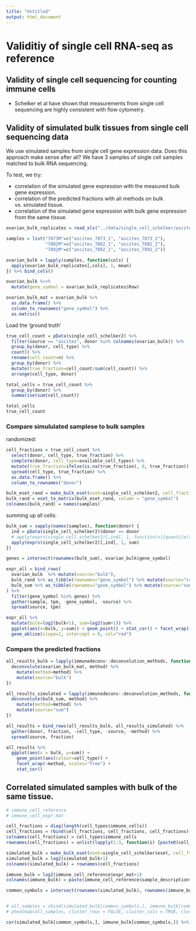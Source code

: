 ```yaml
---
title: "Untitled"
output: html_document
---
```



# Validitiy of single cell RNA-seq as reference

## Validity of single cell sequencing for counting immune cells
* Schelker et al have shown that measurements from single cell sequencing are highly consistent with flow cytometry. 

## Validity of simulated bulk tissues from single cell sequencing data
We use simulated samples from single cell gene expression data. Does this approach make sense after all? 
We have 3 samples of single cell samples matched to bulk RNA sequencing. 

To test, we try:

* correlation of the simulated gene expression with the measured bulk gene expression. 
* correlation of the predicted fractions with all methods on bulk vs. simulated tissue.
* correlation of the simulated gene expression with bulk gene expression from the same tissue. 



```r
ovarian_bulk_replicates = read_xls("../data/single_cell_schelker/ascites_bulk_samples.xls") 

samples = list("7873M"=c("ascites_7873_1", "ascites_7873_2"),
               "7882M"=c("ascites_7882_1", "ascites_7882_2"),
               "7892M"=c("ascites_7892_1", "ascites_7892_2"))

ovarian_bulk = lapply(samples, function(cols) {
  apply(ovarian_bulk_replicates[,cols], 1, mean)
}) %>% bind_cols() 

ovarian_bulk %<>% 
  mutate(gene_symbol = ovarian_bulk_replicates$Row)

ovarian_bulk_mat = ovarian_bulk %>%
  as.data.frame() %>%
  column_to_rownames("gene_symbol") %>%
  as.matrix()
```

Load the 'ground truth'
```r
true_cell_count = pData(single_cell_schelker2) %>% 
  filter(source == "ascites", donor %in% colnames(ovarian_bulk)) %>% 
  group_by(donor, cell_type) %>% 
  count() %>% 
  rename(cell_count=n) %>% 
  group_by(donor) %>%
  mutate(true_fraction=cell_count/sum(cell_count)) %>% 
  arrange(cell_type, donor)

total_cells = true_cell_count %>% 
  group_by(donor) %>%
  summarise(sum(cell_count))

total_cells
true_cell_count

```

### Compare simululated samplese to bulk samples

randomized: 

```r
cell_fractions = true_cell_count %>%
  select(donor, cell_type, true_fraction) %>%
  complete(donor, cell_type=available_cell_types) %>%
  mutate(true_fraction=ifelse(is.na(true_fraction), 0, true_fraction)) %>%
  spread(cell_type, true_fraction) %>%
  as.data.frame() %>%
  column_to_rownames("donor")

bulk_eset_rand = make_bulk_eset(eset=single_cell_schelker2, cell_fractions = cell_fractions, n_cells=500)
bulk_rand = eset_to_matrix(bulk_eset_rand, column = "gene_symbol")
colnames(bulk_rand) = names(samples)

```

summing up all cells: 
```r
bulk_sum = sapply(names(samples), function(donor) {
  ind = pData(single_cell_schelker2)$donor == donor
  # apply(exprs(single_cell_schelker2)[,ind], 1, function(x){quantile(x, c(.98))})
  apply(exprs(single_cell_schelker2)[,ind], 1, sum)
})
```


```r
genes = intersect(rownames(bulk_sum), ovarian_bulk$gene_symbol)

expr_all = bind_rows(
  ovarian_bulk  %>% mutate(source="bulk"),
  bulk_rand %>% as_tibble(rownames="gene_symbol") %>% mutate(source="rand"),
  bulk_sum %>% as_tibble(rownames="gene_symbol") %>% mutate(source="sum")
) %>% 
  filter(gene_symbol %in% genes) %>%
  gather(sample, tpm, -gene_symbol, -source) %>%
  spread(source, tpm)
```


```r
expr_all %>%
  mutate(bulk=log2(bulk+1), sum=log2(sum+1)) %>%
  ggplot(aes(x=bulk, y=sum)) + geom_point() + stat_cor() + facet_wrap(~sample) + 
  geom_abline(slope=1, intercept = 0, col="red")

```

### Compare the predicted fractions
```r
all_results_bulk = lapply(immunedeconv::deconvolution_methods, function(method) {
  deconvolute(ovarian_bulk_mat, method) %>%
    mutate(method=method) %>%
    mutate(source="bulk")
})

all_results_simulated = lapply(immunedeconv::deconvolution_methods, function(method) {
  deconvolute(bulk_sum, method) %>%
    mutate(method=method) %>%
    mutate(source="sum")
})

all_results = bind_rows(all_results_bulk, all_results_simulated) %>%
  gather(donor, fraction, -cell_type, -source, -method) %>%
  spread(source, fraction)

```

```r
all_results %>%
  ggplot(aes(x = bulk, y=sum)) +
    geom_point(aes(colour=cell_type)) + 
    facet_wrap(~method, scales="free") + 
    stat_cor()

```


## Correlated simulated samples with bulk of the same tissue. 
```r
# immune_cell_reference
# immune_cell_expr_mat

cell_fractions = diag(length(cell_types$immune_cells))
cell_fractions = rbind(cell_fractions, cell_fractions, cell_fractions)
colnames(cell_fractions) = cell_types$immune_cells
rownames(cell_fractions) = unlist(lapply(1:3, function(i) {paste0(cell_types$immune_cells, "_", i)}))

simulated_bulk = make_bulk_eset(eset=single_cell_schelker$eset, cell_fractions = cell_fractions, n_cells=500) %>% exprs() 
simulated_bulk = log2(simulated_bulk+1)
colnames(simulated_bulk) = rownames(cell_fractions)

immune_bulk = log2(immune_cell_reference$expr_mat+1)
colnames(immune_bulk) = paste(immune_cell_reference$sample_description$CellType, immune_cell_reference$sample_description$sample)

common_symbols = intersect(rownames(simulated_bulk), rownames(immune_bulk))


# all_samples = cbind(simulated_bulk[common_symbols,], immune_bulk[common_symbols, ])
# pheatmap(all_samples, cluster_rows = FALSE, cluster_cols = TRUE, clustering_distance_cols="correlation")

cor(simulated_bulk[common_symbols,], immune_bulk[common_symbols,]) %>% pheatmap()

```


<!-- ### second dataset -->
<!-- We have another dataset from Chung 2017 et al with single cell and matched bulk.  -->
<!-- We do the same comparison.  -->


<!-- ```{r, cache=TRUE} -->
<!-- single_cell_chung = read_tsv("../data/single_cell_chung/GSE75688_GEO_processed_Breast_Cancer_raw_TPM_matrix.txt") -->

<!-- single_cell_chung2 = single_cell_chung %>% -->
<!--   gather(sample, tpm, -gene_id, -gene_name, -gene_type) %>% -->
<!--   select(gene_name, sample, tpm) %>% -->
<!--   group_by(sample, gene_name) %>% -->
<!--   summarise(tpm=sum(tpm)) %>% -->
<!--   ungroup() %>%  -->
<!--   separate(sample, into=c("donor", "sample"), sep="_") -->
<!-- ``` -->

<!-- ### Overview of bulk samples -->
<!-- ```{r} -->
<!-- single_cell_chung2 %>%  -->
<!--   select(donor, sample) %>% -->
<!--   distinct() %>% -->
<!--   filter(sample %in% c("Pooled", "Tumor")) -->
<!-- ``` -->


<!-- ### Separate bulk and single cells -->
<!-- ```{r, cache=TRUE} -->
<!-- chung_bulk = single_cell_chung2 %>% -->
<!--   filter(sample %in% c("Pooled", "Tumor")) %>% -->
<!--   filter(!(donor == "BC01" & sample == "Tumor")) %>% # remove double bulk reference for sample 1 %>% -->
<!--   mutate(source="bulk") -->

<!-- chung_sum = single_cell_chung2 %>% -->
<!--   filter(!sample %in% c("Pooled", "Tumor")) %>%  -->
<!--   group_by(donor, gene_name) %>% -->
<!--   summarise(tpm = sum(tpm)) %>% -->
<!--   ungroup() %>%  -->
<!--   mutate(source="sum") -->

<!-- genes = intersect(chung_bulk$gene_name %>% unique(), chung_sum$gene_name %>% unique()) -->

<!-- all_results_chung = bind_rows(chung_bulk, chung_sum) %>% -->
<!--   spread(source, tpm) -->
<!-- ``` -->